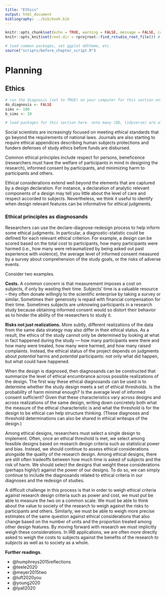 ```yaml
---
title: "Ethics"
output: html_document
bibliography: ../bib/book.bib 
---
```


<!-- note do_bookdown is set in index.rmd, so we know if you're running just this .Rmd or compiling the book-->
```r
knitr::opts_chunk$set(echo = TRUE, warning = FALSE, message = FALSE, cache = FALSE)
knitr::opts_knit$set(root.dir = rprojroot::find_rstudio_root_file()) # files are all relative to RStudio project home
```

```r
# load common packages, set ggplot ddtheme, etc.
source("scripts/before_chapter_script.R")
```

<!-- start post here, do not edit above -->
# Planning

## Ethics

<!-- make sure to rename the section title below -->

```r
# run the diagnosis (set to TRUE) on your computer for this section only before pushing to Github. no diagnosis will ever take place on github.
do_diagnosis <- FALSE
sims <- 100
b_sims <- 20
```

```r
# load packages for this section here. note many (DD, tidyverse) are already available, see scripts/package-list.R
```

Social scientists are increasingly focused on meeting ethical standards that go beyond the requirements of national laws. Journals are also starting to require ethical appendices describing human subjects protections and funders defenses of study ethics before funds are disbursed.

Common ethical principles include respect for persons, beneficence (researchers must have the welfare of participants in mind in designing the research), informed consent by participants, and minimizing harm to participants and others. 

Ethical considerations extend well beyond the elements that are captured by a design declaration. For instance, a declaration of analytic relevant components of a design may tell you little about the level of care and respect accorded to subjects. Nevertheless, we think it useful to identify when design relevant features can be informative for ethical judgments. 

### Ethical principles as diagnosands

Researchers can use the declare-diagnose-redesign process to help inform some ethical judgments. In particular, a diagnostic-statistic could be defined for each relevant ethical criterion. For example, a design can be scored based on the total cost to participants, how many participants were harmed (i.e., how many were retraumatized by being asked out past experience with violence),  the average level of informed consent measured by a survey about comprehension of the study goals, or the risks of adverse events. 

Consider two examples.

**Costs.** A common concern is that measurement imposes a cost on subjects, if only by wasting their time. Subjects' time is a valuable resource -- they often donate willingly to the scientific enterprise by taking a survey or similar. Sometimes their generosity is repaid with financial compensation for their time. Sometimes subjects are unknowing participants in a research study because obtaining informed consent would so distort their behavior as to hinder the ability of the researchers to study it.

**Risks not just realizations.** More subtly, different realizations of the data from the same data strategy may also differ in their ethical status. As a result, the ethics of the study cannot only be determined by looking at what in fact happened during the study --- how many participants were there and how many were treated, how many were harmed, and how many raised complaints. Instead, the ethical status of the project depends on judgments about *potential* harms and *potential* participants: not only what did happen, but what could have happened.

<!-- tara's paper relevant here -->

When the design is diagnosed, then diagnosands can be constructed that summarize the level of ethical encumbrance across possible realizations of the design. The first way these ethical diagnosands can be used is to determine whether the study design meets a set of ethical thresholds. Is the probability of harm minimal enough? Is the average level of informed consent sufficient? Given that these characteristics vary across designs and across realizations of the same design, writing down concretely both what the measure of the ethical characteristic is and what the threshold is for the design to be ethical can help structure thinking. (These diagnoses and threshold determinations can also be shared in ethical writeups of the design.)

Among ethical designs, researchers must select a single design to implement. Often, once an ethical threshold is met, we select among feasible designs based on research design criteria such as statistical power and bias. Instead, we should continue to assess ethical considerations alongside the quality of the research design. Among ethical designs, there are still often tradeoffs between how much time is asked of subjects and the risk of harm. We should select the designs that weight these considerations (perhaps highly!) against the power of our designs. To do so, we can simply continue to include the diagnosands related to ethical criteria in our diagnoses and the redesign of studies. 

A difficult challenge in this process is that in order to weigh ethical criteria against research design criteria such as power and cost, we must put be able to measure the two on a common scale. We must be able to think about the value to society of the research to weigh against the risks to participants and others. Similarly, we must be able to weigh more precise estimates of the same question against ethical considerations that also change based on the number of units and the proportion treated among other design features. By moving forward with research we must implicitly weigh these considerations. In IRB applications, we are often more directly asked to weigh the costs to subjects against the benefits of the research *to subjects* as well as to society as a whole.

**Further readings**. 

- @humphreys2015reflections
- @teele2020
- @meyer2015two
- @luft2020you
- @young2020
- @lyall2020



<!-- By declaring your expectations about the ethical outcomes of an experiment in terms of diagnosands such as the time participants devote to the study and the probability of harm to individuals, a declared research design can be an input to ethical reporting. Readers can review how you considered ethical outcomes in your design and judge the mitigation efforts you undertook in relation to those expectations. Other scholars have proposed including ethical assessments in preanalysis plans. Declarations of ethical diagnosands are a natural complement to these preregistered assessments. -->


<!-- ### Illustration: Estimating expected costs and expected learning  -->

<!-- <!-- I would prefer to have an example where there is consent but people are willing to tkae part because they value the outcome --> 

<!-- We illustrate how researchers can weigh the tradeoffs between the value of research and its ethical costs with an audit study of discrimination in government hiring. The characteristics of applicants to a municipal government job are randomized. The rate of callbacks for a job interview are compared across applicant characteristics. We consider three different inquiries that could be studied with the design: the hiring rate for job applications from a Black applicant and a White applicant; the hiring rate between someone from the local area vs. someone equally qualified who lives far away; and the rates between someone who went to East High School and someone who went to West High School in town. We judge the questions to rank in importance between high (the question of racial discrimination), medium (local favoratism), and low (personal interest). The value of the research is a function of the importance of the inquiry, but also how much we learn about it. We proxy for the learning from the experiment by sample size: the higher the $N$, the more we learn, but with decreasing marginal returns (it's a lot better to have a sample of 100 compared to 10; it matters less if it 1010 or 1100). Figure \@ref(fig:ethicsplot) shows the three research value curves labeled by the importance of the inquiry. -->

<!-- Because the job applicants are fictitious but appear real, a primary ethical concern in audit experiments is how much time hiring managers (the participants in the research) spend reviewing the fictitious applications. In the case of government hiring, it is public money spent on their review. The time cost to participants is linear in the number of applications: each application takes about ten minutes to review, regardless of how many are sent. We represent the cost to participants as the purple line in Figure \@ref(ethicsplot).  -->

<!-- We have placed the costs to participants on the same scale as the value of the research, by placing a value to society of the research and the value to society of the time of the hiring managers. When benefit exceeds cost (upper blue region), we decide to move forward with the research; if costs exceed benefits (lower gray region), we do not conduct the study. -->

<!-- The conclusion of the graph is that for high-importance inquiries, it is almost always worth doing the study. We get a lot of value from the research, despite the costs to participants. However, there is a region at low sample sizes where the cost to participants exceed the benefits from the research, because of the very imprecise answers we get from the research. We don't learn enough about the inquiry, despite its importance, to make it worth wasting the hiring managers time. By contrast, for low importance inquiries, it is never worth conducting the study. The costs to participants always exceed the (low) value of the research. Medium importance questions are in the middle: there is a region of the benefits curve (highlighted in blue) where it is worth doing the study, but two regions (highlighted in gray) where it is not worth it. The left region is where the sample is too small so the value of the research is low both because of its medium importance and we do not learn enough about it. The second gray region at right in the medium importance curve is where though we learn a lot about the inquiry, the cost is too high from the many hours of hiring manager time to justify what we learn because the inquiry is not important enough.  -->

<!-- In short, ethical determinations require diagnosis both of how much we learn and how much it costs to participants (along with other ethical costs), and we must place a value on both ethical costs and research benefits in order to compare them on the same scale.  -->

<!-- ```{r ethicsplot, echo=FALSE, fig.cap = "Tradeoffs between ethical costs and scientific benefits. A design might have too *many* subjects but also too *few* subjects.", fig.height=5, fig.width=5} -->
<!-- dat <-  -->
<!--   tibble( -->
<!--     X = seq(1, 10, 0.001), -->
<!--     cost =  4* X + 6 , -->
<!--     high = log(X, base = 1.05), -->
<!--     med = log(X, base = 1.06), -->
<!--     low = log(X, base = 1.10) -->
<!--   )  -->

<!-- dat_long <- -->
<!--   dat %>%  -->
<!--   pivot_longer(c(high, med, low)) %>% -->
<!--   mutate(cost_benefit = if_else(value > cost, "A", "B")) -->

<!-- label_df <- -->
<!--   tibble( -->
<!--     X = c(9.9, 9.9, 9.9), -->
<!--     value = c(22, 36, 48), -->
<!--     label = c("Low", -->
<!--               "Medium", -->
<!--               "Inquiry importance: High"), -->
<!--     cost_benefit = c("B", "B", "A") -->
<!--   ) -->

<!-- ggplot(dat_long, aes(X)) + -->
<!--   geom_ribbon(data = dat, aes(ymax = cost, x = X, ymin = 0), fill = gray(0.8, alpha = 0.3)) +  -->
<!--   geom_ribbon(data = dat, aes(ymin = cost, x = X, ymax = 50), fill = "#72B4F344") +  -->
<!--   geom_line(aes(y = value, color = cost_benefit, group = name)) + -->
<!--   geom_line(data = dat, aes(y = cost), color = dd_pink) + -->
<!--   geom_text(data = label_df, aes(y = value, label = label, color = cost_benefit), hjust = 1) + -->
<!--   scale_color_manual("", values = c(dd_dark_blue, gray(0.5))) +  -->
<!--   annotate("text", x = 1.5, y = 42, label = "Scientific benefits exceed ethical costs", hjust = 0, color = dd_dark_blue) +  -->
<!--   annotate("text", x = 4, y = 7, label = "Ethical costs exceed scientific benefits", hjust = 0, color = dd_gray) +  -->
<!--   labs(x = "Sample size", y = "Costs and benefits") +  -->
<!--   dd_theme() + -->
<!--     theme(legend.position = "none", -->
<!--           axis.text = element_blank(), -->
<!--           panel.grid.major = element_blank()) -->

<!-- ``` -->

<!-- ### Illustration: Assessing risks of adverse events  -->

<!-- <!-- Tara like exampe of swinging an election --> 

<!-- * * * -->


<!-- - Is it the measurement they object to? Is it the random assignment?  -->

<!-- papers to cite here: the A/B illusion (Michelle Mayer); Cite APSA guidelines; preregistering ethics guidelines (Lyall paper); report on ethics in paper (Lauren Young's paper); Mac's paper; Belmont report -->

